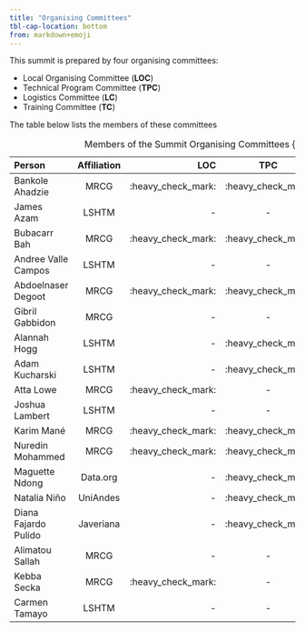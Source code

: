```yaml
---
title: "Organising Committees"
tbl-cap-location: bottom
from: markdown+emoji
---
```


This summit is prepared by four organising committees:

-   Local Organising Committee (**LOC**)
-   Technical Program Committee (**TPC**)
-   Logistics Committee (**LC**)
-   Training Committee (**TC**)

The table below lists the members of these committees

| Person               | Affiliation |                LOC |        TPC         | TC                 | LC                 |
|:-----------|:----------:|-----------:|:----------:|:-----------|:-----------|
| Bankole Ahadzie      |    MRCG     | :heavy_check_mark: | :heavy_check_mark: | :heavy_check_mark: | \-                 |
| James Azam           |    LSHTM    |                 \- |         \-         | :heavy_check_mark: | \-                 |
| Bubacarr Bah         |    MRCG     | :heavy_check_mark: | :heavy_check_mark: | :heavy_check_mark: | \-                 |
| Andree Valle Campos  |    LSHTM    |                 \- |         \-         | :heavy_check_mark: | \-                 |
| Abdoelnaser Degoot   |    MRCG     | :heavy_check_mark: | :heavy_check_mark: | :heavy_check_mark: | \-                 |
| Gibril Gabbidon      |    MRCG     |                 \- |         \-         | \-                 | :heavy_check_mark: |
| Alannah Hogg         |    LSHTM    |                 \- | :heavy_check_mark: | \-                 | :heavy_check_mark: |
| Adam Kucharski       |    LSHTM    |                 \- | :heavy_check_mark: | \-                 | \-                 |
| Atta Lowe            |    MRCG     | :heavy_check_mark: |         \-         | \-                 | \-                 |
| Joshua Lambert       |    LSHTM    |                 \- |         \-         | :heavy_check_mark: | \-                 |
| Karim Mané           |    MRCG     | :heavy_check_mark: | :heavy_check_mark: | :heavy_check_mark: | \-                 |
| Nuredin Mohammed     |    MRCG     | :heavy_check_mark: | :heavy_check_mark: | \-                 | \-                 |
| Maguette Ndong       |  Data.org   |                 \- | :heavy_check_mark: | \-                 | \-                 |
| Natalia Niño         |  UniAndes   |                 \- | :heavy_check_mark: | \-                 | \-                 |
| Diana Fajardo Pulido |  Javeriana  |                 \- | :heavy_check_mark: | \-                 | \-                 |
| Alimatou Sallah      |    MRCG     |                 \- |         \-         | \-                 | :heavy_check_mark: |
| Kebba Secka          |    MRCG     | :heavy_check_mark: |         \-         | \-                 | \-                 |
| Carmen Tamayo        |    LSHTM    |                 \- |         \-         | :heavy_check_mark: | \-                 |

: Members of the Summit Organising Committees {.striped .hover .responsive-md}

